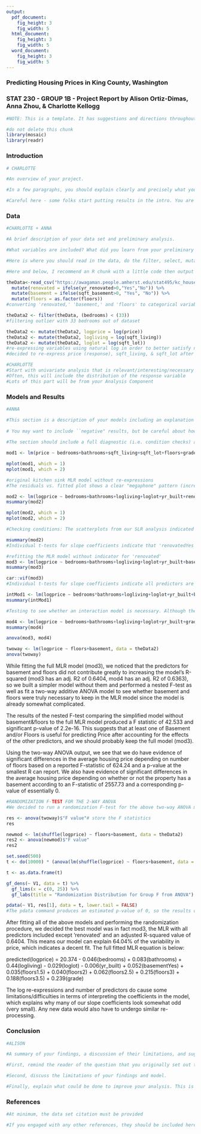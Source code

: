 ```yaml
---
output:
  pdf_document:
    fig_height: 3
    fig_width: 5
  html_document:
    fig_height: 3
    fig_width: 5
  word_document:
    fig_height: 3
    fig_width: 5
---
```

### Predicting Housing Prices in King County, Washington
### STAT 230 - GROUP 1B - Project Report by Alison Ortiz-Dimas, Anna Zhou, & Charlotte Kellogg

```r
#NOTE: This is a template. It has suggestions and directions throughout to help guide you. However, the final documents should NOT contain these notes and instructions, so they are in chunks with INCLUDE = FALSE. Be sure they are not turned on in your submission! You should type outside these code chunks, and put your code in other code chunks, so these instruction ones remain untouched. I also strongly recommend that you keep ALL work saved in another .Rmd, and only put here what you are planning to submit. You need to compile this file to .pdf, and then submit both the .pdf and this .Rmd file to Dropbox to complete your project submission. 
```



```r
#do not delete this chunk
library(mosaic)
library(readr)
```


### Introduction

```r
# CHARLOTTE

#An overview of your project. 

#In a few paragraphs, you should explain clearly and precisely what your research question is, why it is interesting, and what contribution you have made towards answering that question. You should give an overview of the specifics of your analysis, but not the full details. Most readers never make it past the introduction, so this is your chance to hook the reader, and is in many ways the most important part of the paper!

#Careful here - some folks start putting results in the intro. You are laying the groundwork here, not giving the details. By the time we finish this section, we should know that you are planning to fit a multiple regression model, what the response variable is, and what your secondary analysis is, and the general setting, but we don't need all the details just yet. 
```

### Data 

```r
#CHARLOTTE + ANNA

#A brief description of your data set and preliminary analysis.

#What variables are included? What did you learn from your preliminary analysis? Some basic univariate and bivariate analysis (graphs, favstats, correlation, etc.) or multivariate analysis that is relevant should be included. You should describe your data wrangling process (what if anything did you need to do to get the data set in order?) and cite the data set (if not above). I.E. if you merged files, got files from a website, etc. you need to discuss all that here before getting into the bulk of the analysis. This report should go over all the key steps you followed. 

#Here is where you should read in the data, do the filter, select, mutates, etc. and derive new variables (including re-expressions!). You may not ``know'' you need the re-expressions until you perform the regression, but the idea is, in your write-up, you should already know what final model you want to present, so you can state here that you needed the re-expression and go ahead and include it.

#Here and below, I recommend an R chunk with a little code then output then comment format, rather than large chunks or lots of output at a time. This is how our notes and homework solutions are organized. Take a look at the .Rmds to see. 
```


```r
theData<-read_csv("https://awagaman.people.amherst.edu/stat495/kc_house_data.csv") %>%
  mutate(renovated = ifelse(yr_renovated>0,"Yes","No")) %>%
  mutate(basement = ifelse(sqft_basement>0, "Yes", "No")) %>%
  mutate(floors = as.factor(floors))
#converting 'renovated,' 'basement,' and 'floors' to categorical variables
```


```r
theData2 <- filter(theData, (bedrooms) < (33))
#filtering outlier with 33 bedrooms out of dataset
```

```r
theData2 <- mutate(theData2, logprice = log(price))
theData2 <- mutate(theData2, logliving = log(sqft_living))
theData2 <- mutate(theData2, loglot = log(sqft_lot))
#re-expressing variables using natural log in order to better satisfy normality & constant variance for errors conditions
#decided to re-express price (response), sqft_living, & sqft_lot after fitting individual SLR models for 9 predictors
```


```r
#CHARLOTTE 
#Start with univariate analysis that is relevant/interesting/necessary to understand the analysis
#Often, this will include the distribution of the response variable
#Lots of this part will be from your Analysis Component
```



### Models and Results

```r
#ANNA 

#This section is a description of your models including an explanation of what your findings and analysis tells us about the research question, as well as what you learned from your randomization procedure. It should be clear what your final models are and how you arrived at them via a combination of the output and your text discussion. You don't have to show all the intermediate models (unless you feel showing one or two is useful for your narrative), but a paragraph explanation of what happened to get to the final model would be good. Recall you need at least 2 methods from class used. You should interpret results and (some) meaningful coefficients in context and explain their relevance. What do your findings and models tell us that we didn't already know before?
		
# You may want to include ``negative" results, but be careful about how you interpret them. For example, you may want to say something along the lines of: ``we did not find sufficient evidence that explanatory variable $x$ is associated with response variable $y$", or ``explanatory variable $x$ did not provide any additional explanatory power above what was already conveyed by explanatory variable $z$." On other hand, you probably shouldn't claim: ``there is no relationship between $x$ and $y$."
		
#The section should include a full diagnostic (i.e. condition checks) analysis, with interpretation of figures that you provide. If this is woven in up above, that's fine. But don't forget to check conditions/ diagnostics! For the randomization procedure, what did you learn from the procedure that you didn't already know from the models, or what did it confirm? (The bulk of your code for the report will be in this section). 
```


```r
mod1 <- lm(price ~ bedrooms+bathrooms+sqft_living+sqft_lot+floors+grade+yr_built+renovated, data = theData)

mplot(mod1, which = 1)
mplot(mod1, which = 2)

#original kitchen sink MLR model without re-expressions 
#The residuals vs. fitted plot shows a clear "megaphone" pattern (increasing variance) and the normal Q-Q plot shows deviation from expected line in both tails, especially in the upper tail. Therefore both the constant variance and normality of error terms conditions are violated, so we needed re-expressions.
```

```r
mod2 <- lm(logprice ~ bedrooms+bathrooms+logliving+loglot+yr_built+renovated+basement+floors+grade, data = theData2)
msummary(mod2)

mplot(mod2, which = 1)
mplot(mod2, which = 2)

#Checking conditions: The scatterplots from our SLR analysis indicated that most of the predictor variables have at least a weak linear relationship with price, so the linearity condition for multiple linear regression is satisfied. In terms of independence and randomness, the residuals vs. fitted plot shows a random scatter of points so it appears that the response variable is indeed independent of the errors, although the data is a complete sample of all houses in King County rather than a random sample. After the log re-expressions, there no longer appear to be any major issues with the constant variance and normality of error terms conditions (residuals vs. fitted plot shows random scatter in band of mostly constant width; vast majority of points fall along expected line in normal Q-Q plot), so we can proceed with our MLR analysis.
```

```r
msummary(mod2)
#Individual t-tests for slope coefficients indicate that 'renovatedYes' with a p-value of 0.1565 is not a significant predictor of price at the 0.05 alpha level. All other predictors, besides one level of the factor for floors, appear significant.
```

```r
#refitting the MLR model without indicator for 'renovated'
mod3 <- lm(logprice ~ bedrooms+bathrooms+logliving+loglot+yr_built+basement+floors+grade, data = theData2)
msummary(mod3)

car::vif(mod3)
#Individual t-tests for slope coefficients indicate all predictors are significant, except for the 3.5 level of 'floors.' Overall F-test reports a F-statistic of 3207 at a p-value of <2.2e-16, which also indicates that the overall model is significant. VIFs indicate no major issues with multicollinearity - 'logliving' has a VIF of slightly >5, but this makes sense since the square footage of the house's interior is directly related to the total square footage of the property lot - it is still important to keep in the model since the R-squared value drops quite a bit when logliving is removed. 
```

```r
intMod1 <- lm(logprice ~ bedrooms*bathrooms+logliving+loglot+yr_built+basement+floors+grade, data = theData2)
msummary(intMod1)

#Testing to see whether an interaction model is necessary. Although the t-test for the slope of the interaction between bedrooms and bathrooms produced a significant p-value, the adjusted R-squared only increased by 0.0017 compared to the above additive model. We therefore decided not to add the interaction term on the basis of prioritizing simplicity, since the full additive model already has 8 predictors. Other interaction models we fit (we also included interactions between yr_built&grade, bathrooms&floors, and others) also did not raise the adjusted R-squared by a noticeable amount so we decided to stick with the additive model.
```

```r
mod4 <- lm(logprice ~ bedrooms+bathrooms+logliving+loglot+yr_built+grade, data = theData2)
msummary(mod4)

anova(mod3, mod4)

twoway <- lm(logprice ~ floors+basement, data = theData2)
anova(twoway)
```

While fitting the full MLR model (mod3), we noticed that the predictors for basement and floors did not contribute greatly to increasing the model's R-squared (mod3 has an adj. R2 of 0.6404, mod4 has an adj. R2 of 0.6363), so we built a simpler model without them and performed a nested F-test as well as fit a two-way additive ANOVA model to see whether basement and floors were truly necessary to keep in the MLR model since the model is already somewhat complicated.

The results of the nested F-test comparing the simplified model without basement&floors to the full MLR model produced a F statistic of 42.533 and significant p-value of 2.2e-16. This suggests that at least one of Basement and/or Floors is useful for predicting Price after accounting for the effects of the other predictors, and we should probably keep the full model (mod3).

Using the two-way ANOVA output, we see that we do have evidence of significant differences in the average housing price depending on number of floors based on a reported F-statistic of 624.24 and a p-value at the smallest R can report. We also have evidence of significant differences in the average housing price depending on whether or not the property has a basement according to an F-statistic of 2557.73 and a corresponding p-value of essentially 0.

```r
#RANDOMIZATION F-TEST FOR THE 2-WAY ANOVA
#We decided to run a randomization F-test for the above two-way ANOVA model in order to further confirm whether floors and basement are truly useful predictors for price. We shuffled the response, price, in order to maintain the structure of the explanatory variables.

res <- anova(twoway)$"F value"# store the F statistics
res

newmod <- lm(shuffle(logprice) ~ floors+basement, data = theData2)
res2 <- anova(newmod)$"F value"
res2
```

```r
set.seed(500) 
t <- do(10000) * (anova(lm(shuffle(logprice) ~ floors+basement, data = theData2))$"F value")
```


```r
t <- as.data.frame(t)

gf_dens(~ V1, data = t) %>%
  gf_lims(x = c(0, 25)) %>%
  gf_labs(title = "Randomization Distribution for Group F from ANOVA") 
```


```r
pdata(~ V1, res[1], data = t, lower.tail = FALSE)
#The pdata command produces an estimated p-value of 0, so the results of the randomization F-test confirms that the main effects for floors & basement are significant. Property prices do differ on average across either floors and/or basement, so they should be kept in the final model. 
```

After fitting all of the above models and performing the randomization procedure, we decided the best model was in fact mod3, the MLR with all predictors included except 'renovated' and an adjusted R-squared value of 0.6404. This means our model can explain 64.04% of the variability in price, which indicates a decent fit. The full fitted MLR equation is below:

predicted(logprice) = 20.374 - 0.046(bedrooms) + 0.083(bathrooms) + 0.44(logliving) - 0.029(loglot) - 0.006(yr_built) + 0.052(basementYes) + 0.035(floors1.5) + 0.040(floors2) + 0.062(floors2.5) + 0.215(floors3) + 0.188(floors3.5) + 0.239(grade)

The log re-expressions and number of predictors do cause some limitations/difficulties in terms of interpreting the coefficients in the model, which explains why many of our slope coefficients look somewhat odd (very small). Any new data would also have to undergo similar re-processing. 


### Conclusion

```r
#ALISON

#A summary of your findings, a discussion of their limitations, and suggested steps for future work.

#First, remind the reader of the question that you originally set out to answer, and summarize your findings. 

#Second, discuss the limitations of your findings and model.

#Finally, explain what could be done to improve your analysis. This is your last opportunity to clarify the scope of your findings before a journalist misinterprets them and makes wild extrapolations! Protect yourself by being clear about what is not implied by your work.
```

### References

```r
#At minimum, the data set citation must be provided 

#If you engaged with any other references, they should be included here as well, with in-line parenthetical citation in the text above. E.G. Summarized text from source (Author Year). 
```
